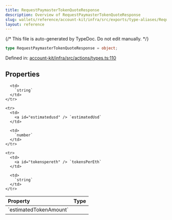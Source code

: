 ```yaml
---
title: RequestPaymasterTokenQuoteResponse
description: Overview of RequestPaymasterTokenQuoteResponse
slug: wallets/reference/account-kit/infra/src/exports/type-aliases/RequestPaymasterTokenQuoteResponse
layout: reference
---
```


{/* This file is auto-generated by TypeDoc. Do not edit manually. */}

```ts
type RequestPaymasterTokenQuoteResponse = object;
```

Defined in: [account-kit/infra/src/actions/types.ts:110](https://github.com/alchemyplatform/aa-sdk/blob/9f926c402d1661309abbf8eae8431e52e8c5e53f/account-kit/infra/src/actions/types.ts#L110)

## Properties

<table>
  <thead>
    <tr>
      <th align="left">Property</th>
      <th align="left">Type</th>
    </tr>
  </thead>

  <tbody>
    <tr>
      <td>
        <a id="estimatedtokenamount" /> `estimatedTokenAmount`
      </td>

      <td>
        `string`
      </td>
    </tr>

    <tr>
      <td>
        <a id="estimatedusd" /> `estimatedUsd`
      </td>

      <td>
        `number`
      </td>
    </tr>

    <tr>
      <td>
        <a id="tokenspereth" /> `tokensPerEth`
      </td>

      <td>
        `string`
      </td>
    </tr>

  </tbody>
</table>
